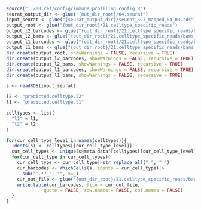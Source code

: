 ```r
source("../00.ref/config/immune_profiling_config.R")
seurat_output_dir <- glue("{out_dir_root}/04.seurat")
input_seurat <- glue("{seurat_output_dir}/seurat_SCT_mapped_04_03.rds")
output_root <- glue("{out_dir_root}/21.celltype_specific_reads")
output_l2_barcodes <- glue("{out_dir_root}/21.celltype_specific_reads/barcodes_l2")
output_l2_bams <- glue("{out_dir_root}/21.celltype_specific_reads/bams_l2")
output_l1_barcodes <- glue("{out_dir_root}/21.celltype_specific_reads/barcodes_l1")
output_l1_bams <- glue("{out_dir_root}/21.celltype_specific_reads/bams_l1")
dir.create(output_root, showWarnings = FALSE, recursive = TRUE)
dir.create(output_l2_barcodes, showWarnings = FALSE, recursive = TRUE)
dir.create(output_l2_bams, showWarnings = FALSE, recursive = TRUE)
dir.create(output_l1_barcodes, showWarnings = FALSE, recursive = TRUE)
dir.create(output_l1_bams, showWarnings = FALSE, recursive = TRUE)

s <- readRDS(input_seurat)
```

```r

l2 <- "predicted.celltype.l2"
l1 <- "predicted.celltype.l1"

celltypes <- list(
  "l1" = l1,
  "l2" = l2
)

for(cur_cell_type_level in names(celltypes)){
  Idents(s) <- celltypes[[cur_cell_type_level]]
  cur_cell_types <- unique(s@meta.data[[celltypes[[cur_cell_type_level]]]])
  for(cur_cell_type in cur_cell_types){
    cur_cell_type <- cur_cell_type|>str_replace_all(" ", "_")
    cur_barcodes <- WhichCells(s, idents = cur_cell_type)|>
      sub("^.*?_", "", x=_)
    cur_out_file <- glue("{out_dir_root}/21.celltype_specific_reads/barcodes_{cur_cell_type_level}/{cur_cell_type}.txt")
    write.table(cur_barcodes, file = cur_out_file, 
              quote = FALSE, row.names = FALSE, col.names = FALSE)
  }
}
```

